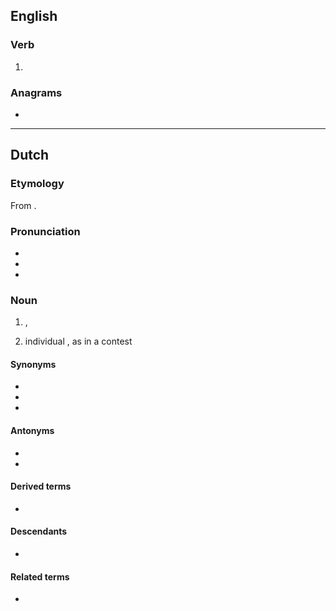 ==English==

===Verb===
{{head|en|verb form}}

# {{present participle of|en|overwin|nocat=1}}

===Anagrams===
* {{anagrams|en|a=egiinnnorvw|winning over}}

----

==Dutch==

===Etymology===
From {{suffix|nl|overwinnen|ing}}.

===Pronunciation===
* {{IPA|nl|/ˌoːvərˈʋɪnɪŋ/}}
* {{audio|nl|Nl-overwinning.ogg|Audio}}
* {{hyphenation|nl|over|win|ning}}

===Noun===
{{nl-noun|f|-en|overwinningetje|dim2=overwinninkje}}

# {{l|en|victory}}, {{l|en|triumph}}
# individual {{l|en|win}}, as in a contest

====Synonyms====
* {{l|nl|triomf}}
* {{l|nl|victorie}}
* {{l|nl|zege}}

====Antonyms====
* {{l|nl|nederlaag}}
* {{l|nl|verlies}}

====Derived terms====
* {{l|nl|overwinningsroes}} {{g2|m}}

====Descendants====
* {{desc|dcr|overwinning}}

====Related terms====
* {{l|nl|overwinnaar}}
